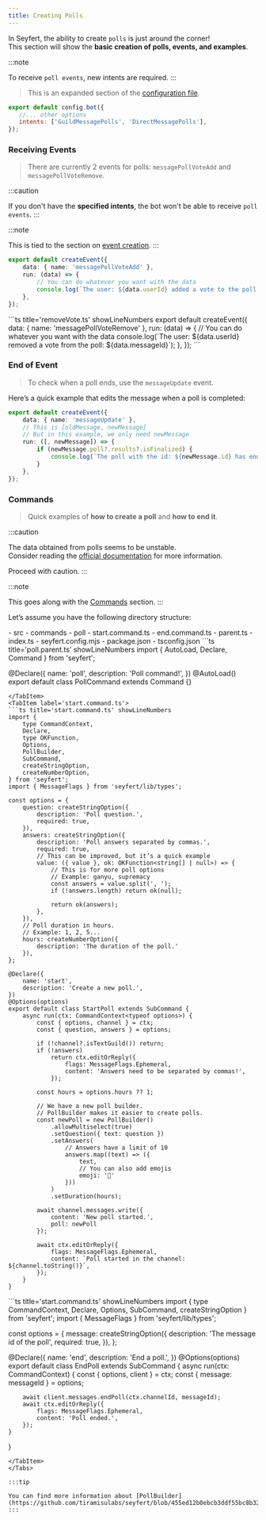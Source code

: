 ```yaml
---
title: Creating Polls
---
```



In Seyfert, the ability to create `polls` is just around the corner!<br/>
This section will show the **basic creation of polls, events, and examples**.

:::note

To receive `poll events`, new intents are required.
:::

<Tabs>
<TabItem label='Gateway Intents'>

> This is an expanded section of the [configuration file](/en/getting-started/setup-project#configuration).

```js title='seyfert.config.mjs' showLineNumbers
export default config.bot({
   //... other options
   intents: ['GuildMessagePolls', 'DirectMessagePolls'],
});
```
</TabItem>
</Tabs>

### Receiving Events

> There are currently 2 events for polls: `messagePollVoteAdd` and `messagePollVoteRemove`.

:::caution

If you don't have the **specified intents**, the bot won't be able to receive `poll events`.
:::

:::note

This is tied to the section on [event creation](/en/getting-started/listening-events).
:::
<Tabs>
<TabItem label='events/addVote.ts'>
```ts title='addVote.ts' showLineNumbers
export default createEvent({
    data: { name: 'messagePollVoteAdd' },
    run: (data) => {
        // You can do whatever you want with the data
        console.log(`The user: ${data.userId} added a vote to the poll: ${data.messageId}`);
    },
});
```
</TabItem>

<TabItem label='events/removeVote.ts'>
```ts title='removeVote.ts' showLineNumbers
export default createEvent({
    data: { name: 'messagePollVoteRemove' },
    run: (data) => {
        // You can do whatever you want with the data
        console.log(`The user: ${data.userId} removed a vote from the poll: ${data.messageId}`);
    },
});
```
</TabItem>
</Tabs>

### End of Event

> To check when a poll ends, use the `messageUpdate` event.

Here’s a quick example that edits the message when a poll is completed:

```ts title='messageUpdate.ts' showLineNumbers
export default createEvent({
    data: { name: 'messageUpdate' },
    // This is [oldMessage, newMessage]
    // But in this example, we only need newMessage
    run: ([, newMessage]) => {
        if (newMessage.poll?.results?.isFinalized) {
            console.log(`The poll with the id: ${newMessage.id} has ended`)
        }
    },
});
```

### Commands

> Quick examples of **how to create a poll** and **how to end it**.

:::caution

The data obtained from polls seems to be unstable.<br/>
Consider reading the [official documentation](https://discord.com/developers/docs/resources/poll#poll-results-object) for more information.

Proceed with caution.
:::

:::note

This goes along with the [Commands](/en/commands/options) section.
:::

Let’s assume you have the following directory structure:

<FileTree>
- src
 - commands
	- poll
	 	- start.command.ts
	 	- end.command.ts
	 	- parent.ts
 - index.ts
- seyfert.config.mjs
- package.json
- tsconfig.json
</FileTree>

<Tabs>
<TabItem label='parent.ts'>
```ts title='poll.parent.ts' showLineNumbers
import { AutoLoad, Declare, Command } from 'seyfert';

@Declare({
    name: 'poll',
    description: 'Poll command!',
})
@AutoLoad()
export default class PollCommand extends Command {}

```
</TabItem>
<TabItem label='start.command.ts'>
```ts title='start.command.ts' showLineNumbers
import { 
    type CommandContext,
    Declare,
    type OKFunction,
    Options,
    PollBuilder,
    SubCommand,
    createStringOption,
    createNumberOption,
} from 'seyfert';
import { MessageFlags } from 'seyfert/lib/types';

const options = {
    question: createStringOption({
        description: 'Poll question.',
        required: true,
    }),
    answers: createStringOption({
        description: 'Poll answers separated by commas.',
        required: true,
        // This can be improved, but it’s a quick example
        value: ({ value }, ok: OKFunction<string[] | null>) => {
            // This is for more poll options
            // Example: ganyu, supremacy
            const answers = value.split(', ');
            if (!answers.length) return ok(null);
            
            return ok(answers);
        },
    }),
    // Poll duration in hours.
    // Example: 1, 2, 5...
    hours: createNumberOption({
        description: 'The duration of the poll.'
    }),
};

@Declare({
    name: 'start',
    description: 'Create a new poll.',
})
@Options(options)
export default class StartPoll extends SubCommand {
    async run(ctx: CommandContext<typeof options>) {
        const { options, channel } = ctx;
        const { question, answers } = options;

        if (!channel?.isTextGuild()) return;
        if (!answers)
            return ctx.editOrReply({
                flags: MessageFlags.Ephemeral,
                content: 'Answers need to be separated by commas!',
            });

        const hours = options.hours ?? 1;

        // We have a new poll builder.
        // PollBuilder makes it easier to create polls.
        const newPoll = new PollBuilder()
            .allowMultiselect(true)
            .setQuestion({ text: question })
            .setAnswers(
                // Answers have a limit of 10              
                answers.map((text) => ({ 
                    text,
                    // You can also add emojis
                    emoji: '🐐'
                }))
            )
            .setDuration(hours);

        await channel.messages.write({
            content: 'New poll started.',
            poll: newPoll
        });

        await ctx.editOrReply({
            flags: MessageFlags.Ephemeral,
            content: `Poll started in the channel: ${channel.toString()}`,
        });
    }
}
```
</TabItem>
<TabItem label='end.command.ts'>
```ts title='start.command.ts' showLineNumbers
import { 
    type CommandContext,
    Declare,
    Options,
    SubCommand,
    createStringOption
} from 'seyfert';
import { MessageFlags } from 'seyfert/lib/types';

const options = {
    message: createStringOption({
        description: 'The message id of the poll',
        required: true,
    }),
};

@Declare({
    name: 'end',
    description: 'End a poll.',
})
@Options(options)
export default class EndPoll extends SubCommand {
    async run(ctx: CommandContext<typeof options>) {
        const { options, client } = ctx;
        const { message: messageId } = options;

        await client.messages.endPoll(ctx.channelId, messageId);
        await ctx.editOrReply({
            flags: MessageFlags.Ephemeral,
            content: 'Poll ended.',
        });
    }
}
```
</TabItem>
</Tabs>

:::tip

You can find more information about [PollBuilder](https://github.com/tiramisulabs/seyfert/blob/455ed12b0ebcb3ddf55bc8b3274b0ce904becc62/src/builders/Poll.ts#L4).
:::